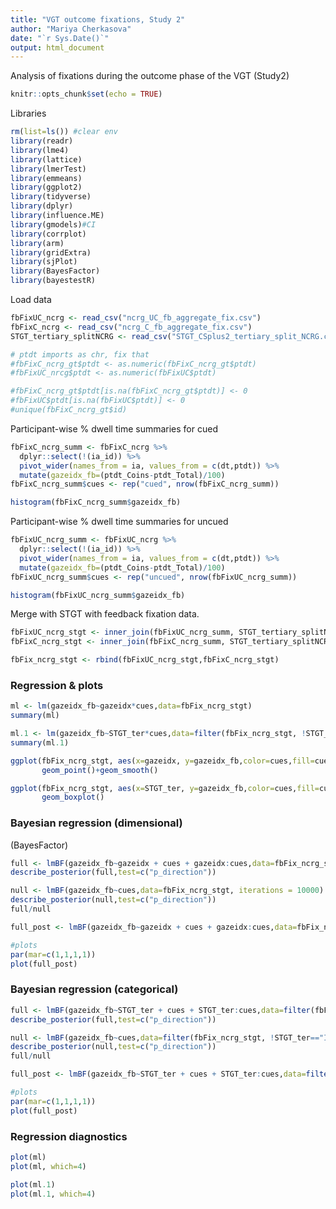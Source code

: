 ---
title: "VGT outcome fixations, Study 2"
author: "Mariya Cherkasova"
date: "`r Sys.Date()`"
output: html_document
---
Analysis of fixations during the outcome phase of the VGT (Study2)
```{r setup, include=FALSE}
knitr::opts_chunk$set(echo = TRUE)
```
Libraries

```{r, include=FALSE}
rm(list=ls()) #clear env
library(readr)
library(lme4)
library(lattice)
library(lmerTest)
library(emmeans)
library(ggplot2)
library(tidyverse)
library(dplyr)
library(influence.ME)
library(gmodels)#CI
library(corrplot)
library(arm)
library(gridExtra)
library(sjPlot)
library(BayesFactor)
library(bayestestR)
```

Load data

```{r include=FALSE}
fbFixUC_ncrg <- read_csv("ncrg_UC_fb_aggregate_fix.csv")
fbFixC_ncrg <- read_csv("ncrg_C_fb_aggregate_fix.csv")
STGT_tertiary_splitNCRG <- read_csv("STGT_CSplus2_tertiary_split_NCRG.csv")

# ptdt imports as chr, fix that
#fbFixC_ncrg_gt$ptdt <- as.numeric(fbFixC_ncrg_gt$ptdt)
#fbFixUC_nrcg$ptdt <- as.numeric(fbFixUC$ptdt)

#fbFixC_ncrg_gt$ptdt[is.na(fbFixC_ncrg_gt$ptdt)] <- 0
#fbFixUC$ptdt[is.na(fbFixUC$ptdt)] <- 0
#unique(fbFixC_ncrg_gt$id)

```

Participant-wise % dwell time summaries for cued

```{r}
fbFixC_ncrg_summ <- fbFixC_ncrg %>% 
  dplyr::select(!(ia_id)) %>% 
  pivot_wider(names_from = ia, values_from = c(dt,ptdt)) %>% 
  mutate(gazeidx_fb=(ptdt_Coins-ptdt_Total)/100)
fbFixC_ncrg_summ$cues <- rep("cued", nrow(fbFixC_ncrg_summ))

histogram(fbFixC_ncrg_summ$gazeidx_fb)

```

Participant-wise % dwell time summaries for uncued
```{r}
fbFixUC_ncrg_summ <- fbFixUC_ncrg %>% 
  dplyr::select(!(ia_id)) %>% 
  pivot_wider(names_from = ia, values_from = c(dt,ptdt)) %>% 
  mutate(gazeidx_fb=(ptdt_Coins-ptdt_Total)/100)
fbFixUC_ncrg_summ$cues <- rep("uncued", nrow(fbFixUC_ncrg_summ))

histogram(fbFixUC_ncrg_summ$gazeidx_fb)
```

Merge with STGT with feedback fixation data.

```{r}
fbFixUC_ncrg_stgt <- inner_join(fbFixUC_ncrg_summ, STGT_tertiary_splitNCRG,by="id")
fbFixC_ncrg_stgt <- inner_join(fbFixC_ncrg_summ, STGT_tertiary_splitNCRG,by="id")

fbFix_ncrg_stgt <- rbind(fbFixUC_ncrg_stgt,fbFixC_ncrg_stgt)

```

### Regression & plots

```{r}
ml <- lm(gazeidx_fb~gazeidx*cues,data=fbFix_ncrg_stgt)
summary(ml)

ml.1 <- lm(gazeidx_fb~STGT_ter*cues,data=filter(fbFix_ncrg_stgt, !STGT_ter=="IM"))
summary(ml.1)

ggplot(fbFix_ncrg_stgt, aes(x=gazeidx, y=gazeidx_fb,color=cues,fill=cues))+
       geom_point()+geom_smooth()

ggplot(fbFix_ncrg_stgt, aes(x=STGT_ter, y=gazeidx_fb,color=cues,fill=cues))+
       geom_boxplot()


```

### Bayesian regression (dimensional) 
(BayesFactor)

```{r}
full <- lmBF(gazeidx_fb~gazeidx + cues + gazeidx:cues,data=fbFix_ncrg_stgt, iterations = 10000)
describe_posterior(full,test=c("p_direction"))

null <- lmBF(gazeidx_fb~cues,data=fbFix_ncrg_stgt, iterations = 10000)
describe_posterior(null,test=c("p_direction"))
full/null

full_post <- lmBF(gazeidx_fb~gazeidx + cues + gazeidx:cues,data=fbFix_ncrg_stgt, iterations = 10000, posterior = TRUE)

#plots
par(mar=c(1,1,1,1))
plot(full_post)
```
### Bayesian regression (categorical) 

```{r}
full <- lmBF(gazeidx_fb~STGT_ter + cues + STGT_ter:cues,data=filter(fbFix_ncrg_stgt, !STGT_ter=="IM"), iterations = 10000)
describe_posterior(full,test=c("p_direction"))

null <- lmBF(gazeidx_fb~cues,data=filter(fbFix_ncrg_stgt, !STGT_ter=="IM"), iterations = 10000)
describe_posterior(null,test=c("p_direction"))
full/null

full_post <- lmBF(gazeidx_fb~STGT_ter + cues + STGT_ter:cues,data=filter(fbFix_ncrg_stgt, !STGT_ter=="IM"), iterations = 10000, posterior = TRUE)

#plots
par(mar=c(1,1,1,1))
plot(full_post)

```

### Regression diagnostics

```{r}

plot(ml)
plot(ml, which=4)

plot(ml.1)
plot(ml.1, which=4)

```


